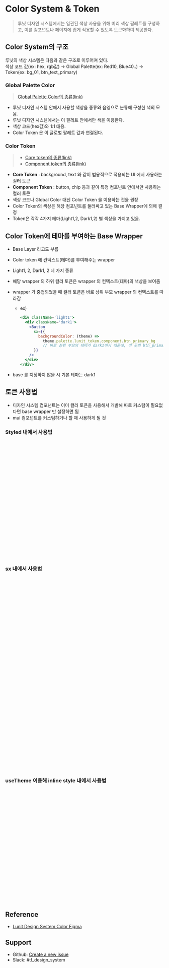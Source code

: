 


<Meta of={ColorsStories} />

# Color System & Token

> 루닛 디자인 시스템에서는 일관된 색상 사용을 위해 미리 색상 팔레트를 구성하고, 이를 컴포넌트나 페이지에 쉽게 적용할 수 있도록 토큰화하여 제공한다.

## Color System의 구조
루닛의 색상 시스템은 다음과 같은 구조로 이루어져 있다.<br />
색상 코드 값(ex: hex, rgb값) → Global Palette(ex: Red10, Blue40..) → Token(ex: bg_01, btn_text_primary)

<ColorSystem />

### Global Palette Color

> [Global Palette Color의 종류(link)](?path=/story/foundation-colors--global-colors)
- 루닛 디자인 시스템 안에서 사용할 색상을 종류와 음영으로 분류해 구성한 색의 모음.
- 루닛 디자인 시스템에서는 이 팔레트 안에서만 색을 이용한다.
- 색상 코드(hex값)와 1:1 대응.
- Color Token 은 이 글로벌 팔레트 값과 연결된다.

### Color Token

> - [Core token의 종류(link)](?path=/story/foundation-colors--core-tokens)
> - [Component token의 종류(link)](?path=/story/foundation-colors--component-tokens)

- **Core Token** : background, text 와 같이 범용적으로 적용되는 UI 에서 사용하는 컬러 토큰
- **Component Token** : button, chip 등과 같이 특정 컴포넌트 안에서만 사용하는 컬러 토큰
- 색상 코드나 Global Color 대신 Color Token 을 이용하는 것을 권장
- Color Token의 색상은 해당 컴포넌트를 둘러싸고 있는 Base Wrapper에 의해 결정
- Token은 각각 4가지 테마(Light1,2, Dark1,2) 별 색상을 가지고 있음.


## Color Token에 테마를 부여하는 Base Wrapper
- Base Layer 라고도 부름
- Color token 에 컨텍스트(테마)를 부여해주는 wrapper
- Light1, 2, Dark1, 2 네 가지 종류
- 해당 wrapper 의 하위 컬러 토큰은 wrapper 의 컨텍스트(테마)의 색상을 보여줌
- wrapper 가 중첩되었을 때 컬러 토큰은 바로 상위 부모 wrapper 의 컨텍스트를 따라감
    - ex)        
      ```jsx
      <div className='light1'>
        <div className='dark1'>
          <Button 
            sx={{
              backgroundColor: (theme) => 
                theme.palette.lunit_token.component.btn_primary_bg
                // 바로 상위 부모의 테마가 dark1이기 때문에, 이 곳의 btn_primary_bg 색상은 dark1 테마 색상이 적용됨
            }}
          /> 
        </div>
      </div>
      ```
        
- base 를 지정하지 않을 시 기본 테마는 dark1

## 토큰 사용법
- 디자인 시스템 컴포넌트는 이미 컬러 토큰을 사용해서 개발해 따로 커스텀이 필요없다면 base wrapper 만 설정하면 됨
- mui 컴포넌트를 커스텀하거나 할 때 사용하게 될 것

### Styled 내에서 사용법

<Canvas of={TokenInComponentStories.InComponentWithStyled} sourceState="none" />

```jsx
const InComponentWithStyled = () => {
  const StyledTextField = styled(TextField)(({ theme }) => ({
    "& .MuiInputBase-root": {
      backgroundColor: theme.palette.lunit_token.component.textfield_bg,
      color: theme.palette.lunit_token.core.text_normal,
      "& .MuiInputBase-input": {
        padding: "8px 16px",
      },
      "&.Mui-focused fieldset": {
        borderColor: theme.palette.lunit_token.core.focused,
      },
    },
  }));

  return (
    <>
      <BaseBox theme="light">
        <StyledTextField placeholder="Styled Text Field" />
      </BaseBox>
      <BaseBox theme="dark">
        <StyledTextField placeholder="Styled Text Field" />
      </BaseBox>
    </>
  );
};
```

### sx 내에서 사용법
<Canvas of={TokenInComponentStories.InComponentWithSx} sourceState="none" />

```jsx
const InComponentWithSx = () => {
  return (
    <>
      <BaseBox theme="light">
        <TextField
          placeholder="Text Field with SX"
          sx={{
            "& .MuiInputBase-root": {
              backgroundColor: (theme) =>
                theme.palette.lunit_token.component.textfield_bg,
              color: (theme) => theme.palette.lunit_token.core.text_normal,
              "& .MuiInputBase-input": {
                padding: "8px 16px",
              },
              "&.Mui-focused fieldset": {
                borderColor: (theme) => theme.palette.lunit_token.core.focused,
              },
            },
          }}
        />
        <Box width={150} height={50} bgcolor="#DFDFE2" mt={3}>
          Hello!
          <Box
            sx={{
              backgroundColor: (theme) =>
                theme.palette.lunit_token.component.alert_info_bg,
              color: (theme) =>
                theme.palette.lunit_token.component.alert_info_border,
              boxShadow: (theme) =>
                `20px -10px 5px ${theme.palette.lunit_token.core.shadow_01}`,
              width: 300,
              height: 80,
            }}
          >
            - with alpha value
          </Box>
        </Box>
      </BaseBox>
    </>
  );
};
```

### useTheme 이용해 inline style 내에서 사용법

<Canvas of={TokenInComponentStories.InComponentWithInlineStyle} sourceState="none" />

```jsx
const InComponentWithInlineStyle = () => {
  const theme = useTheme();

  return (
    <>
      <BaseBox theme="light">
        <TextField
          placeholder="Inline Styled Text Field"
          style={{
            backgroundColor: theme.palette.lunit_token.component.textfield_bg,
          }}
        />
      </BaseBox>
      <BaseBox theme="dark">
        <TextField
          placeholder="Inline Styled Text Field"
          style={{
            backgroundColor: theme.palette.lunit_token.component.textfield_bg,
          }}
        />
      </BaseBox>
    </>
  );
};
```

## Reference

- [Lunit Design System Color Figma](https://www.figma.com/file/oh2WsSLBuX30Yp589gyliB/Design-System_1.0.7_Latest?type=design&node-id=14801-186914&mode=design&t=unSsZRlRhL3LrTRm-0)

## Support

- Github: [Create a new issue](https://github.com/lunit-io/design-system/issues/new)
- Slack: #tf_design_system
